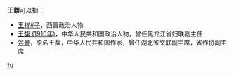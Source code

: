 '''王馥'''可以指：
* [[王祥#子|王祥#子]]，西晋政治人物
* [[王馥_(1910年)|王馥 (1910年)]]，中华人民共和国政治人物，曾任黑龙江省妇联副主任
* [[谷曼|谷曼]]，原名王馥，中华人民共和国作家，曾任湖北省文联副主席，省作协副主席

{{disambig}}

[[Category:二字王姓人名消歧义|fu]]